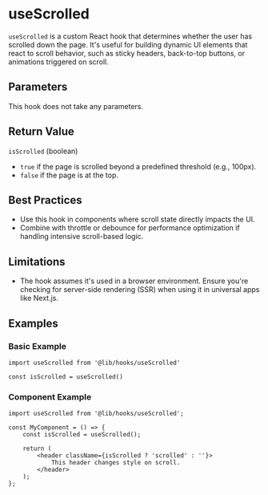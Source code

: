
<Meta title="Developers/Hooks/useScrolled" />

# useScrolled

`useScrolled` is a custom React hook that determines whether the user has scrolled down the page. It's useful for building dynamic UI elements that react to scroll behavior, such as sticky headers, back-to-top buttons, or animations triggered on scroll.

## Parameters

This hook does not take any parameters.

## Return Value

`isScrolled` (boolean)
- `true` if the page is scrolled beyond a predefined threshold (e.g., 100px).
- `false` if the page is at the top.

## Best Practices

- Use this hook in components where scroll state directly impacts the UI.
- Combine with throttle or debounce for performance optimization if handling intensive scroll-based logic.

## Limitations

- The hook assumes it's used in a browser environment. Ensure you're checking for server-side rendering (SSR) when using it in universal apps like Next.js.

## Examples

### Basic Example

```
import useScrolled from '@lib/hooks/useScrolled'

const isScrolled = useScrolled()
```

### Component Example

```
import useScrolled from '@lib/hooks/useScrolled';

const MyComponent = () => {
    const isScrolled = useScrolled();

    return (
        <header className={isScrolled ? 'scrolled' : ''}>
            This header changes style on scroll.
        </header>
    );
};
```
